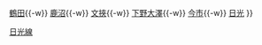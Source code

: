 {{鐵道路線
|模板名稱 = 日光線
|名稱 = [[File:JR logo (east).svg|25px|東日本旅客鐵道|link=東日本旅客鐵道]] [[日光線]] 
|代表色 = #880022
|車站列表 = [[宇都宮站|宇都宮]]{{-w}} [[鶴田站|鶴田]]{{-w}} [[鹿沼站|鹿沼]]{{-w}} [[文挾站|文挾]]{{-w}} [[下野大澤站|下野大澤]]{{-w}} [[今市站|今市]]{{-w}} [[日光站|日光]]
}}<noinclude>
[[Category:東日本旅客鐵道路線模板|日光線]]
</noinclude>